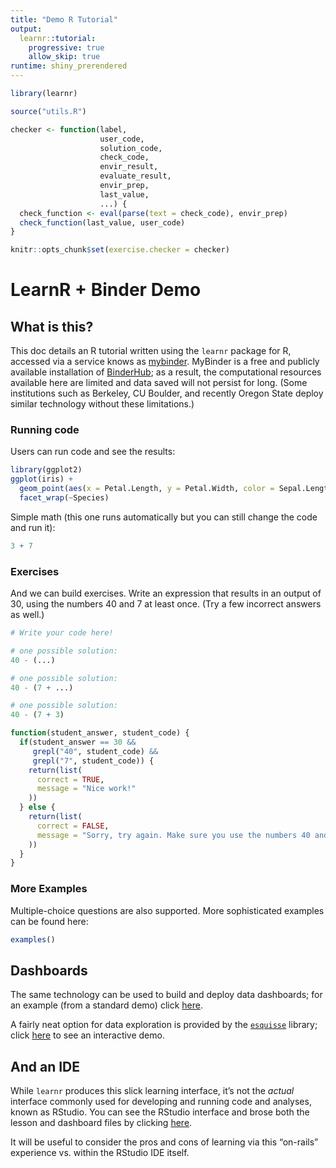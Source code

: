 ```yaml
---
title: "Demo R Tutorial"
output: 
  learnr::tutorial:
    progressive: true
    allow_skip: true
runtime: shiny_prerendered
---
```


```r
library(learnr)

source("utils.R")

checker <- function(label,
                    user_code,
                    solution_code,
                    check_code,
                    envir_result,
                    evaluate_result,
                    envir_prep,
                    last_value,
                    ...) {
  check_function <- eval(parse(text = check_code), envir_prep)
  check_function(last_value, user_code)
}

knitr::opts_chunk$set(exercise.checker = checker)
```

# LearnR + Binder Demo

## What is this?

This doc details an R tutorial written using the `learnr` package for R, accessed via a service knows as [mybinder](https://mybinder.org). MyBinder is a free and publicly available installation of [BinderHub](https://binderhub.readthedocs.io/en/latest/); as a result, the computational resources available here are limited and data saved will not persist for long. (Some institutions such as Berkeley, CU Boulder, and recently Oregon State deploy similar technology without these limitations.)

### Running code

Users can run code and see the results:

```r
library(ggplot2)
ggplot(iris) +
  geom_point(aes(x = Petal.Length, y = Petal.Width, color = Sepal.Length/Sepal.Width)) +
  facet_wrap(~Species)
```

Simple math (this one runs automatically but you can still change the code and run it):

```r
3 + 7
```

### Exercises

And we can build exercises. Write an expression that results in an output of 30, using the numbers 40 and 7 at least once. (Try a few incorrect answers as well.)

```r
# Write your code here!


```

```r
# one possible solution:
40 - (...)
```

```r
# one possible solution:
40 - (7 + ...)
```


```r
# one possible solution:
40 - (7 + 3)
```

```r
function(student_answer, student_code) {
  if(student_answer == 30 && 
     grepl("40", student_code) &&
     grepl("7", student_code)) {
    return(list(
      correct = TRUE,
      message = "Nice work!"
    ))
  } else {
    return(list(
      correct = FALSE,
      message = "Sorry, try again. Make sure you use the numbers 40 and 7 in your code."
    ))
  }
}
```

### More Examples

Multiple-choice questions are also supported. More sophisticated examples can be found here:

```r
examples()
```


## Dashboards

The same technology can be used to build and deploy data dashboards; for an example (from a standard demo) click [here](http://mybinder.org/v2/gh/oneilsh/r/master?urlpath=shiny/bus-dashboard/).

A fairly neat option for data exploration is provided by the [`esquisse`](https://dreamrs.github.io/esquisse/index.html) library; click [here](http://mybinder.org/v2/gh/oneilsh/r/master?urlpath=shiny/esquisse.Rmd) to see an interactive demo. 

## And an IDE

While `learnr` produces this slick learning interface, it's not the *actual* interface commonly used for developing and running code and analyses, known as RStudio. You can see the RStudio interface and brose both the lesson and dashboard files by clicking [here](http://mybinder.org/v2/gh/oneilsh/r/master?urlpath=rstudio).

It will be useful to consider the pros and cons of learning via this "on-rails" experience vs. within the RStudio IDE itself.


